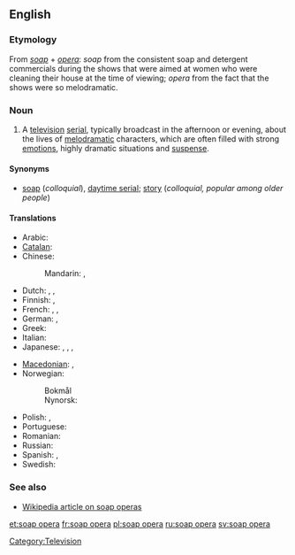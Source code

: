==English==

===Etymology===
From ''[[soap]]'' + ''[[opera]]'': ''soap'' from the consistent soap and detergent commercials during the shows that were aimed at women who were cleaning their house at the time of viewing; ''opera'' from the fact that the shows were so melodramatic.

===Noun===
{{en-noun|sg=[[soap]] [[opera]]}}

# A [[television]] [[serial]], typically broadcast in the afternoon or evening, about the lives of [[melodramatic]] characters, which are often filled with strong [[emotion]]s, highly dramatic situations and [[suspense]].

====Synonyms====
* [[soap]] (''colloquial''), [[daytime serial]]; [[story]] (''colloquial, popular among older people'')

====Translations====
{{trans-top|television serial}}
* Arabic: {{t|ar|أوبرا الصابون|f|tr='uubira al-Saabuun|sc=Arab}}
* [[Catalan]]: {{t-|ca|culebrot|m}}
* Chinese:
*: Mandarin: {{t|zh|肥皂劇|sc=Hani}},  {{t|zh|肥皂剧|tr=féizào-jù|sc=Hani}}
* Dutch: {{t+|nl|soap|f}}, {{t|nl|soapreeks}} '' '', {{t|nl|soapserie}} '' ''
* Finnish: {{t-|fi|saippuasarja}}, {{t-|fi|saippuaooppera}}
* French: {{t+|fr|feuilleton|m}}, {{t+|fr|soap opera|m}}, {{t+|fr|soap|m}}
* German: {{t+|de|soap|f|alt=Soap}}, {{t+|de|Seifenoper|f}}
* Greek: {{t|el|σαπουνόπερα|f|tr=sapounópera|sc=Grek}}
* Italian: {{t-|it|telenovela|f}}
* Japanese: {{t-|ja|昼メロ|tr=hirumero|sc=Jpan}},  {{t|ja|昼ドラ|tr=hiru-dora|sc=Jpan}},  {{t|ja|ソープオペラ|tr=sōpuopera|sc=Jpan}},  {{t|ja|昼ドラマ|tr=hiru-dorama|sc=Jpan}}
{{trans-mid}}
* [[Macedonian]]: {{t-|mk|сапунска опера|f|tr=sápunnska ópera|xs=Macedonian}},  {{t-|mk|сапуница|f|tr=sapúnica|xs=Macedonian}}
* Norwegian:
*: Bokmål {{t-|no|såpeopera|m}}
*: Nynorsk: {{t-|no|såpeopera|m}}
* Polish: {{t+|pl|telenowela|f}},  {{t+|pl|opera mydlana|f}}
* Portuguese: {{t-|pt|telenovela|f}}
* Romanian: {{t|ro|telenovelă|f}}
* Russian: {{t|ru|мыльная опера|f|tr=mýl'naja ópera|sc=Cyrl}}
* Spanish: {{t+|es|telenovela|f}}, {{t|es|culebrón|m}}
* Swedish: {{t-|sv|såpopera|c}}
{{trans-bottom}}

===See also===
* [[w:soap_opera|Wikipedia article on soap operas]]

[[Category:Television]]

[[et:soap opera]]
[[fr:soap opera]]
[[pl:soap opera]]
[[ru:soap opera]]
[[sv:soap opera]]